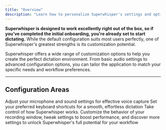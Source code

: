 ```yaml
---
title: "Overview"
description: "Learn how to personalize Superwhisper's settings and options to enhance your voice-to-text experience and maximize productivity"
---
```


**Superwhisper is designed to work excellently right out of the box, so if you've completed the initial onboarding, you're already set to start dictating.** While the default configuration suits most users perfectly, one of Superwhisper's greatest strengths is its customization potential.

Superwhisper offers a wide range of customization options to help you create the perfect dictation environment. From basic audio settings to advanced configuration options, you can tailor the application to match your specific needs and workflow preferences.

---
## Configuration Areas
<CardGroup cols={2}>
  <Card title="Sound" icon="volume-high" href="settings-sound">
    Adjust your microphone and sound settings for effective voice capture
  </Card>
  <Card title="Keyboard Shortcuts" icon="keyboard" href="settings-shortcuts">
    Set your preferred keyboard shortcuts for a smooth, effortless dictation
  </Card>
</CardGroup>
<Card title="Advanced Settings" icon="sliders" href="settings-advanced">
    Take control of how Superwhisper works. Customize the behavior of your recording window, tweak settings to boost performance, and discover more settings to unlock Superwhisper's full potential for your workflow
</Card>
